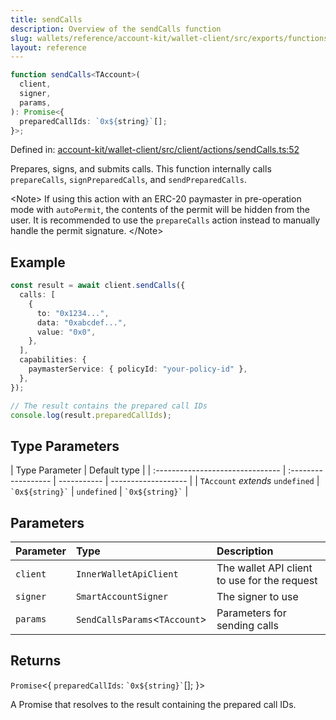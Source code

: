 ```yaml
---
title: sendCalls
description: Overview of the sendCalls function
slug: wallets/reference/account-kit/wallet-client/src/exports/functions/sendCalls
layout: reference
---
```


```ts
function sendCalls<TAccount>(
  client,
  signer,
  params,
): Promise<{
  preparedCallIds: `0x${string}`[];
}>;
```

Defined in: [account-kit/wallet-client/src/client/actions/sendCalls.ts:52](https://github.com/alchemyplatform/aa-sdk/blob/923a52171f7246172caf350853843e6680197da9/account-kit/wallet-client/src/client/actions/sendCalls.ts#L52)

Prepares, signs, and submits calls. This function internally calls `prepareCalls`, `signPreparedCalls`, and `sendPreparedCalls`.

\<Note>
If using this action with an ERC-20 paymaster in pre-operation mode with `autoPermit`, the contents of the permit will be hidden
from the user. It is recommended to use the `prepareCalls` action instead to manually handle the permit signature.
\</Note>

## Example

```ts
const result = await client.sendCalls({
  calls: [
    {
      to: "0x1234...",
      data: "0xabcdef...",
      value: "0x0",
    },
  ],
  capabilities: {
    paymasterService: { policyId: "your-policy-id" },
  },
});

// The result contains the prepared call IDs
console.log(result.preparedCallIds);
```

## Type Parameters

| Type Parameter                   | Default type        |
| :------------------------------- | :------------------ | ----------- | ------------------- |
| `TAccount` _extends_ `undefined` | `` `0x${string}` `` | `undefined` | `` `0x${string}` `` |

## Parameters

| Parameter | Type                           | Description                                  |
| :-------- | :----------------------------- | :------------------------------------------- |
| `client`  | `InnerWalletApiClient`         | The wallet API client to use for the request |
| `signer`  | `SmartAccountSigner`           | The signer to use                            |
| `params`  | `SendCallsParams`\<`TAccount`> | Parameters for sending calls                 |

## Returns

`Promise`\<\{
`preparedCallIds`: `` `0x${string}` ``\[];
}>

A Promise that resolves to the result containing the prepared call IDs.
